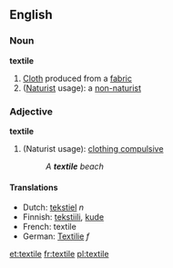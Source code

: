 ==English==

===Noun===
'''textile'''

#[[Cloth]] produced from a [[fabric]]
#([[Naturist]] usage): a [[non-naturist]]

===Adjective===
'''textile'''
#(Naturist usage): [[clothing compulsive]]
#:''A '''textile''' beach''

====Translations====
*Dutch: [[tekstiel]] ''n'' 
*Finnish: [[tekstiili]], [[kude]]
*French: textile
*German: [[Textilie]] ''f''

[[et:textile]]
[[fr:textile]]
[[pl:textile]]